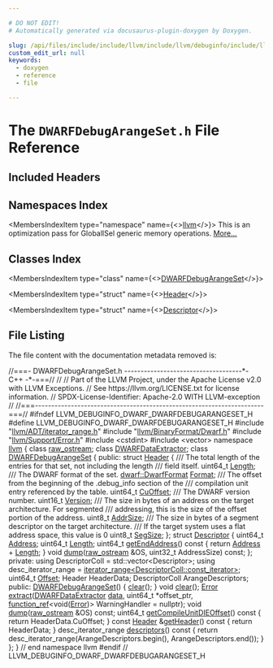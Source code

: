 ```yaml
---

# DO NOT EDIT!
# Automatically generated via docusaurus-plugin-doxygen by Doxygen.

slug: /api/files/include/include/llvm/include/llvm/debuginfo/include/llvm/debuginfo/dwarf/dwarfdebugarangeset-h
custom_edit_url: null
keywords:
  - doxygen
  - reference
  - file

---
```





# The `DWARFDebugArangeSet.h` File Reference

<DoxygenPage pluginConfig={pluginConfig}>



## Included Headers

<IncludesList>
<IncludesListItem
  filePath="llvm/ADT/iterator_range.h"
  permalink="/docs/api/files/include/include/llvm/include/llvm/adt/iterator-range-h"
  isLocal="true" />
<IncludesListItem
  filePath="llvm/BinaryFormat/Dwarf.h"
  permalink="/docs/api/files/include/include/llvm/include/llvm/binaryformat/dwarf-h"
  isLocal="true" />
<IncludesListItem
  filePath="llvm/Support/Error.h"
  permalink="/docs/api/files/include/include/llvm/include/llvm/support/error-h"
  isLocal="true" />
<IncludesListItem
  filePath="cstdint"
  permalink=""
  isLocal="false" />
<IncludesListItem
  filePath="vector"
  permalink=""
  isLocal="false" />
</IncludesList>

## Namespaces Index

<MembersIndex>

<MembersIndexItem
  type="namespace"
  name={<><a href="/docs/api/namespaces/llvm">llvm</a></>}>
This is an optimization pass for GlobalISel generic memory operations. <a href="/docs/api/namespaces/llvm/#details">More...</a>
</MembersIndexItem>

</MembersIndex>

## Classes Index

<MembersIndex>

<MembersIndexItem
  type="class"
  name={<><a href="/docs/api/classes/llvm/dwarfdebugarangeset">DWARFDebugArangeSet</a></>}>
</MembersIndexItem>

<MembersIndexItem
  type="struct"
  name={<><a href="/docs/api/structs/llvm/dwarfdebugarangeset/header">Header</a></>}>
</MembersIndexItem>

<MembersIndexItem
  type="struct"
  name={<><a href="/docs/api/structs/llvm/dwarfdebugarangeset/descriptor">Descriptor</a></>}>
</MembersIndexItem>

</MembersIndex>


## File Listing

The file content with the documentation metadata removed is:

<ProgramListing>

<Link id="l00001" /><CodeLine lineNumber="1"><Highlight kind="comment">//===- DWARFDebugArangeSet.h ------------------------------------&#42;- C++ -&#42;-===//</Highlight><Highlight kind="normal"></Highlight></CodeLine>
<Link id="l00002" /><CodeLine lineNumber="2"><Highlight kind="normal"></Highlight><Highlight kind="comment">//</Highlight><Highlight kind="normal"></Highlight></CodeLine>
<Link id="l00003" /><CodeLine lineNumber="3"><Highlight kind="normal"></Highlight><Highlight kind="comment">// Part of the LLVM Project, under the Apache License v2.0 with LLVM Exceptions.</Highlight><Highlight kind="normal"></Highlight></CodeLine>
<Link id="l00004" /><CodeLine lineNumber="4"><Highlight kind="normal"></Highlight><Highlight kind="comment">// See https://llvm.org/LICENSE.txt for license information.</Highlight><Highlight kind="normal"></Highlight></CodeLine>
<Link id="l00005" /><CodeLine lineNumber="5"><Highlight kind="normal"></Highlight><Highlight kind="comment">// SPDX-License-Identifier: Apache-2.0 WITH LLVM-exception</Highlight><Highlight kind="normal"></Highlight></CodeLine>
<Link id="l00006" /><CodeLine lineNumber="6"><Highlight kind="normal"></Highlight><Highlight kind="comment">//</Highlight><Highlight kind="normal"></Highlight></CodeLine>
<Link id="l00007" /><CodeLine lineNumber="7"><Highlight kind="normal"></Highlight><Highlight kind="comment">//===----------------------------------------------------------------------===//</Highlight><Highlight kind="normal"></Highlight></CodeLine>
<Link id="l00008" /><CodeLine lineNumber="8"><Highlight kind="normal"></Highlight></CodeLine>
<Link id="l00009" /><CodeLine lineNumber="9"><Highlight kind="normal"></Highlight><Highlight kind="preprocessor">#ifndef LLVM&#95;DEBUGINFO&#95;DWARF&#95;DWARFDEBUGARANGESET&#95;H</Highlight><Highlight kind="normal"></Highlight></CodeLine>
<Link id="l00010" /><CodeLine lineNumber="10"><Highlight kind="normal"></Highlight><Highlight kind="preprocessor">#define LLVM&#95;DEBUGINFO&#95;DWARF&#95;DWARFDEBUGARANGESET&#95;H</Highlight><Highlight kind="normal"></Highlight></CodeLine>
<Link id="l00011" /><CodeLine lineNumber="11"><Highlight kind="normal"></Highlight></CodeLine>
<Link id="l00012" /><CodeLine lineNumber="12"><Highlight kind="normal"></Highlight><Highlight kind="preprocessor">#include &quot;<a href="/docs/api/files/include/include/llvm/include/llvm/adt/iterator-range-h">llvm/ADT/iterator&#95;range.h</a>&quot;</Highlight><Highlight kind="normal"></Highlight></CodeLine>
<Link id="l00013" /><CodeLine lineNumber="13"><Highlight kind="normal"></Highlight><Highlight kind="preprocessor">#include &quot;<a href="/docs/api/files/include/include/llvm/include/llvm/binaryformat/dwarf-h">llvm/BinaryFormat/Dwarf.h</a>&quot;</Highlight><Highlight kind="normal"></Highlight></CodeLine>
<Link id="l00014" /><CodeLine lineNumber="14"><Highlight kind="normal"></Highlight><Highlight kind="preprocessor">#include &quot;<a href="/docs/api/files/include/include/llvm/include/llvm/support/error-h">llvm/Support/Error.h</a>&quot;</Highlight><Highlight kind="normal"></Highlight></CodeLine>
<Link id="l00015" /><CodeLine lineNumber="15"><Highlight kind="normal"></Highlight><Highlight kind="preprocessor">#include &lt;cstdint&gt;</Highlight><Highlight kind="normal"></Highlight></CodeLine>
<Link id="l00016" /><CodeLine lineNumber="16"><Highlight kind="normal"></Highlight><Highlight kind="preprocessor">#include &lt;vector&gt;</Highlight><Highlight kind="normal"></Highlight></CodeLine>
<Link id="l00017" /><CodeLine lineNumber="17"><Highlight kind="normal"></Highlight></CodeLine>
<Link id="l00018" /><CodeLine lineNumber="18"><Highlight kind="normal"></Highlight><Highlight kind="keyword">namespace </Highlight><Highlight kind="normal"><a href="/docs/api/namespaces/llvm">llvm</a> &#123;</Highlight></CodeLine>
<Link id="l00019" /><CodeLine lineNumber="19"><Highlight kind="normal"></Highlight></CodeLine>
<Link id="l00020" /><CodeLine lineNumber="20"><Highlight kind="normal"></Highlight><Highlight kind="keyword">class </Highlight><Highlight kind="normal"><a href="/docs/api/classes/llvm/raw-ostream">raw&#95;ostream</a>;</Highlight></CodeLine>
<Link id="l00021" /><CodeLine lineNumber="21"><Highlight kind="normal"></Highlight><Highlight kind="keyword">class </Highlight><Highlight kind="normal"><a href="/docs/api/classes/llvm/dwarfdataextractor">DWARFDataExtractor</a>;</Highlight></CodeLine>
<Link id="l00022" /><CodeLine lineNumber="22"><Highlight kind="normal"></Highlight></CodeLine>
<Link id="l00023" /><CodeLine lineNumber="23" lineLink="/docs/api/classes/llvm/dwarfdebugarangeset"><Highlight kind="normal"></Highlight><Highlight kind="keyword">class </Highlight><Highlight kind="normal"><a href="/docs/api/classes/llvm/dwarfdebugarangeset/#add8bf56f2990bbfe0e50bfef5edea8dc">DWARFDebugArangeSet</a> &#123;</Highlight></CodeLine>
<Link id="l00024" /><CodeLine lineNumber="24"><Highlight kind="normal"></Highlight><Highlight kind="keyword">public</Highlight><Highlight kind="normal">:</Highlight></CodeLine>
<Link id="l00025" /><CodeLine lineNumber="25" lineLink="/docs/api/structs/llvm/dwarfdebugarangeset/header"><Highlight kind="normal">  </Highlight><Highlight kind="keyword">struct </Highlight><Highlight kind="normal"><a href="/docs/api/structs/llvm/dwarfdebugarangeset/header">Header</a> &#123;</Highlight><Highlight kind="comment"></Highlight></CodeLine>
<Link id="l00026" /><CodeLine lineNumber="26"><Highlight kind="comment">    /// The total length of the entries for that set, not including the length</Highlight></CodeLine>
<Link id="l00027" /><CodeLine lineNumber="27"><Highlight kind="comment">    /// field itself.</Highlight><Highlight kind="normal"></Highlight></CodeLine>
<Link id="l00028" /><CodeLine lineNumber="28" lineLink="/docs/api/structs/llvm/dwarfdebugarangeset/header/#a31f64e49c7ecc4dcb3bb82287e5b0b12"><Highlight kind="normal">    uint64&#95;t <a href="/docs/api/structs/llvm/dwarfdebugarangeset/header/#a31f64e49c7ecc4dcb3bb82287e5b0b12">Length</a>;</Highlight><Highlight kind="comment"></Highlight></CodeLine>
<Link id="l00029" /><CodeLine lineNumber="29"><Highlight kind="comment">    /// The DWARF format of the set.</Highlight><Highlight kind="normal"></Highlight></CodeLine>
<Link id="l00030" /><CodeLine lineNumber="30" lineLink="/docs/api/structs/llvm/dwarfdebugarangeset/header/#ae9465e94aa28b19adac1144e0a6d774d"><Highlight kind="normal">    <a href="/docs/api/namespaces/llvm/dwarf/#a79a43a947d26afb3f2a388f2f7a3a8c8">dwarf::DwarfFormat</a> <a href="/docs/api/structs/llvm/dwarfdebugarangeset/header/#ae9465e94aa28b19adac1144e0a6d774d">Format</a>;</Highlight><Highlight kind="comment"></Highlight></CodeLine>
<Link id="l00031" /><CodeLine lineNumber="31"><Highlight kind="comment">    /// The offset from the beginning of the .debug&#95;info section of the</Highlight></CodeLine>
<Link id="l00032" /><CodeLine lineNumber="32"><Highlight kind="comment">    /// compilation unit entry referenced by the table.</Highlight><Highlight kind="normal"></Highlight></CodeLine>
<Link id="l00033" /><CodeLine lineNumber="33" lineLink="/docs/api/structs/llvm/dwarfdebugarangeset/header/#a195b9597d283908270943d7a23d3ce7f"><Highlight kind="normal">    uint64&#95;t <a href="/docs/api/structs/llvm/dwarfdebugarangeset/header/#a195b9597d283908270943d7a23d3ce7f">CuOffset</a>;</Highlight><Highlight kind="comment"></Highlight></CodeLine>
<Link id="l00034" /><CodeLine lineNumber="34"><Highlight kind="comment">    /// The DWARF version number.</Highlight><Highlight kind="normal"></Highlight></CodeLine>
<Link id="l00035" /><CodeLine lineNumber="35" lineLink="/docs/api/structs/llvm/dwarfdebugarangeset/header/#a15d9e25ea68d801923be91111047d34c"><Highlight kind="normal">    uint16&#95;t <a href="/docs/api/structs/llvm/dwarfdebugarangeset/header/#a15d9e25ea68d801923be91111047d34c">Version</a>;</Highlight><Highlight kind="comment"></Highlight></CodeLine>
<Link id="l00036" /><CodeLine lineNumber="36"><Highlight kind="comment">    /// The size in bytes of an address on the target architecture. For segmented</Highlight></CodeLine>
<Link id="l00037" /><CodeLine lineNumber="37"><Highlight kind="comment">    /// addressing, this is the size of the offset portion of the address.</Highlight><Highlight kind="normal"></Highlight></CodeLine>
<Link id="l00038" /><CodeLine lineNumber="38" lineLink="/docs/api/structs/llvm/dwarfdebugarangeset/header/#a23af52a7e1bd7e192e0c9bb1073d114f"><Highlight kind="normal">    uint8&#95;t <a href="/docs/api/structs/llvm/dwarfdebugarangeset/header/#a23af52a7e1bd7e192e0c9bb1073d114f">AddrSize</a>;</Highlight><Highlight kind="comment"></Highlight></CodeLine>
<Link id="l00039" /><CodeLine lineNumber="39"><Highlight kind="comment">    /// The size in bytes of a segment descriptor on the target architecture.</Highlight></CodeLine>
<Link id="l00040" /><CodeLine lineNumber="40"><Highlight kind="comment">    /// If the target system uses a flat address space, this value is 0</Highlight><Highlight kind="normal"></Highlight></CodeLine>
<Link id="l00041" /><CodeLine lineNumber="41" lineLink="/docs/api/structs/llvm/dwarfdebugarangeset/header/#adbb5cfb0b5740d9bd468210382016820"><Highlight kind="normal">    uint8&#95;t <a href="/docs/api/structs/llvm/dwarfdebugarangeset/header/#adbb5cfb0b5740d9bd468210382016820">SegSize</a>;</Highlight></CodeLine>
<Link id="l00042" /><CodeLine lineNumber="42"><Highlight kind="normal">  &#125;;</Highlight></CodeLine>
<Link id="l00043" /><CodeLine lineNumber="43"><Highlight kind="normal"></Highlight></CodeLine>
<Link id="l00044" /><CodeLine lineNumber="44" lineLink="/docs/api/structs/llvm/dwarfdebugarangeset/descriptor"><Highlight kind="normal">  </Highlight><Highlight kind="keyword">struct </Highlight><Highlight kind="normal"><a href="/docs/api/structs/llvm/dwarfdebugarangeset/descriptor">Descriptor</a> &#123;</Highlight></CodeLine>
<Link id="l00045" /><CodeLine lineNumber="45" lineLink="/docs/api/structs/llvm/dwarfdebugarangeset/descriptor/#a66a457d306006079ca0bf79d86e27273"><Highlight kind="normal">    uint64&#95;t <a href="/docs/api/structs/llvm/dwarfdebugarangeset/descriptor/#a66a457d306006079ca0bf79d86e27273">Address</a>;</Highlight></CodeLine>
<Link id="l00046" /><CodeLine lineNumber="46" lineLink="/docs/api/structs/llvm/dwarfdebugarangeset/descriptor/#a53ef81026a16b422c906820b024b160b"><Highlight kind="normal">    uint64&#95;t <a href="/docs/api/structs/llvm/dwarfdebugarangeset/descriptor/#a53ef81026a16b422c906820b024b160b">Length</a>;</Highlight></CodeLine>
<Link id="l00047" /><CodeLine lineNumber="47"><Highlight kind="normal"></Highlight></CodeLine>
<Link id="l00048" /><CodeLine lineNumber="48" lineLink="/docs/api/structs/llvm/dwarfdebugarangeset/descriptor/#a7ad4a07c0d4f121df34014e880ada271"><Highlight kind="normal">    uint64&#95;t <a href="/docs/api/structs/llvm/dwarfdebugarangeset/descriptor/#a7ad4a07c0d4f121df34014e880ada271">getEndAddress</a>()</Highlight><Highlight kind="keyword"> const </Highlight><Highlight kind="normal">&#123; </Highlight><Highlight kind="keywordflow">return</Highlight><Highlight kind="normal"> <a href="/docs/api/structs/llvm/dwarfdebugarangeset/descriptor/#a66a457d306006079ca0bf79d86e27273">Address</a> + <a href="/docs/api/structs/llvm/dwarfdebugarangeset/descriptor/#a53ef81026a16b422c906820b024b160b">Length</a>; &#125;</Highlight></CodeLine>
<Link id="l00049" /><CodeLine lineNumber="49"><Highlight kind="normal">    </Highlight><Highlight kind="keywordtype">void</Highlight><Highlight kind="normal"> <a href="/docs/api/structs/llvm/dwarfdebugarangeset/descriptor/#abb37d4f66fa7518e6518d4f4a0b7b2c4">dump</a>(<a href="/docs/api/classes/llvm/raw-ostream">raw&#95;ostream</a> &amp;OS, uint32&#95;t AddressSize) </Highlight><Highlight kind="keyword">const</Highlight><Highlight kind="normal">;</Highlight></CodeLine>
<Link id="l00050" /><CodeLine lineNumber="50"><Highlight kind="normal">  &#125;;</Highlight></CodeLine>
<Link id="l00051" /><CodeLine lineNumber="51"><Highlight kind="normal"></Highlight></CodeLine>
<Link id="l00052" /><CodeLine lineNumber="52"><Highlight kind="normal"></Highlight><Highlight kind="keyword">private</Highlight><Highlight kind="normal">:</Highlight></CodeLine>
<Link id="l00053" /><CodeLine lineNumber="53"><Highlight kind="normal">  </Highlight><Highlight kind="keyword">using </Highlight><Highlight kind="normal">DescriptorColl = std::vector&lt;Descriptor&gt;;</Highlight></CodeLine>
<Link id="l00054" /><CodeLine lineNumber="54"><Highlight kind="normal">  </Highlight><Highlight kind="keyword">using </Highlight><Highlight kind="normal">desc&#95;iterator&#95;range = <a href="/docs/api/classes/llvm/iterator-range">iterator&#95;range&lt;DescriptorColl::const&#95;iterator&gt;</a>;</Highlight></CodeLine>
<Link id="l00055" /><CodeLine lineNumber="55"><Highlight kind="normal"></Highlight></CodeLine>
<Link id="l00056" /><CodeLine lineNumber="56"><Highlight kind="normal">  uint64&#95;t <a href="/docs/api/namespaces/llvm/#a05f5b9a11bdcc5feba62899f95dcf878a3134224cba2545bc57954d3b072aebb4">Offset</a>;</Highlight></CodeLine>
<Link id="l00057" /><CodeLine lineNumber="57"><Highlight kind="normal">  Header HeaderData;</Highlight></CodeLine>
<Link id="l00058" /><CodeLine lineNumber="58"><Highlight kind="normal">  DescriptorColl ArangeDescriptors;</Highlight></CodeLine>
<Link id="l00059" /><CodeLine lineNumber="59"><Highlight kind="normal"></Highlight></CodeLine>
<Link id="l00060" /><CodeLine lineNumber="60"><Highlight kind="normal"></Highlight><Highlight kind="keyword">public</Highlight><Highlight kind="normal">:</Highlight></CodeLine>
<Link id="l00061" /><CodeLine lineNumber="61" lineLink="/docs/api/classes/llvm/dwarfdebugarangeset/#add8bf56f2990bbfe0e50bfef5edea8dc"><Highlight kind="normal">  <a href="/docs/api/classes/llvm/dwarfdebugarangeset/#add8bf56f2990bbfe0e50bfef5edea8dc">DWARFDebugArangeSet</a>() &#123; <a href="/docs/api/classes/llvm/dwarfdebugarangeset/#a20c21365b128c7f66fe70aa46b9887f4">clear</a>(); &#125;</Highlight></CodeLine>
<Link id="l00062" /><CodeLine lineNumber="62"><Highlight kind="normal"></Highlight></CodeLine>
<Link id="l00063" /><CodeLine lineNumber="63"><Highlight kind="normal">  </Highlight><Highlight kind="keywordtype">void</Highlight><Highlight kind="normal"> <a href="/docs/api/classes/llvm/dwarfdebugarangeset/#a20c21365b128c7f66fe70aa46b9887f4">clear</a>();</Highlight></CodeLine>
<Link id="l00064" /><CodeLine lineNumber="64"><Highlight kind="normal">  <a href="/docs/api/classes/llvm/error">Error</a> <a href="/docs/api/files/lib/lib/transforms/lib/transforms/ipo/loopextractor-cpp/#a84dff14934298a71113ab11312c243f6">extract</a>(<a href="/docs/api/classes/llvm/dwarfdataextractor">DWARFDataExtractor</a> <a href="/docs/api/files/lib/lib/codegen/staticdatasplitter-cpp/#ad2fefd8832b4b1ea3dbb1f621063bbff">data</a>, uint64&#95;t &#42;offset&#95;ptr,</Highlight></CodeLine>
<Link id="l00065" /><CodeLine lineNumber="65"><Highlight kind="normal">                <a href="/docs/api/classes/llvm/function-ref">function&#95;ref</a>&lt;</Highlight><Highlight kind="keywordtype">void</Highlight><Highlight kind="normal">(<a href="/docs/api/classes/llvm/error">Error</a>)&gt; WarningHandler = </Highlight><Highlight kind="keyword">nullptr</Highlight><Highlight kind="normal">);</Highlight></CodeLine>
<Link id="l00066" /><CodeLine lineNumber="66"><Highlight kind="normal">  </Highlight><Highlight kind="keywordtype">void</Highlight><Highlight kind="normal"> <a href="/docs/api/classes/llvm/dwarfdebugarangeset/#a6b102d8acecb56fe2e599dd7724ab78b">dump</a>(<a href="/docs/api/classes/llvm/raw-ostream">raw&#95;ostream</a> &amp;OS) </Highlight><Highlight kind="keyword">const</Highlight><Highlight kind="normal">;</Highlight></CodeLine>
<Link id="l00067" /><CodeLine lineNumber="67"><Highlight kind="normal"></Highlight></CodeLine>
<Link id="l00068" /><CodeLine lineNumber="68" lineLink="/docs/api/classes/llvm/dwarfdebugarangeset/#a073d1fed576c15f6f5e73f1c34ef8528"><Highlight kind="normal">  uint64&#95;t <a href="/docs/api/classes/llvm/dwarfdebugarangeset/#a073d1fed576c15f6f5e73f1c34ef8528">getCompileUnitDIEOffset</a>()</Highlight><Highlight kind="keyword"> const </Highlight><Highlight kind="normal">&#123; </Highlight><Highlight kind="keywordflow">return</Highlight><Highlight kind="normal"> HeaderData.CuOffset; &#125;</Highlight></CodeLine>
<Link id="l00069" /><CodeLine lineNumber="69"><Highlight kind="normal"></Highlight></CodeLine>
<Link id="l00070" /><CodeLine lineNumber="70" lineLink="/docs/api/classes/llvm/dwarfdebugarangeset/#a69c6d9cbc25dd0c2cdedc26bf2e1d017"><Highlight kind="normal">  </Highlight><Highlight kind="keyword">const</Highlight><Highlight kind="normal"> <a href="/docs/api/structs/llvm/dwarfdebugarangeset/header">Header</a> &amp;<a href="/docs/api/classes/llvm/dwarfdebugarangeset/#a69c6d9cbc25dd0c2cdedc26bf2e1d017">getHeader</a>()</Highlight><Highlight kind="keyword"> const </Highlight><Highlight kind="normal">&#123; </Highlight><Highlight kind="keywordflow">return</Highlight><Highlight kind="normal"> HeaderData; &#125;</Highlight></CodeLine>
<Link id="l00071" /><CodeLine lineNumber="71"><Highlight kind="normal"></Highlight></CodeLine>
<Link id="l00072" /><CodeLine lineNumber="72" lineLink="/docs/api/classes/llvm/dwarfdebugarangeset/#aec4b7ec20d2ff30833c38ca49b0b01f8"><Highlight kind="normal">  desc&#95;iterator&#95;range <a href="/docs/api/classes/llvm/dwarfdebugarangeset/#aec4b7ec20d2ff30833c38ca49b0b01f8">descriptors</a>()</Highlight><Highlight kind="keyword"> const </Highlight><Highlight kind="normal">&#123;</Highlight></CodeLine>
<Link id="l00073" /><CodeLine lineNumber="73"><Highlight kind="normal">    </Highlight><Highlight kind="keywordflow">return</Highlight><Highlight kind="normal"> desc&#95;iterator&#95;range(ArangeDescriptors.begin(),</Highlight></CodeLine>
<Link id="l00074" /><CodeLine lineNumber="74"><Highlight kind="normal">                               ArangeDescriptors.end());</Highlight></CodeLine>
<Link id="l00075" /><CodeLine lineNumber="75"><Highlight kind="normal">  &#125;</Highlight></CodeLine>
<Link id="l00076" /><CodeLine lineNumber="76"><Highlight kind="normal">&#125;;</Highlight></CodeLine>
<Link id="l00077" /><CodeLine lineNumber="77"><Highlight kind="normal"></Highlight></CodeLine>
<Link id="l00078" /><CodeLine lineNumber="78"><Highlight kind="normal">&#125; </Highlight><Highlight kind="comment">// end namespace llvm</Highlight><Highlight kind="normal"></Highlight></CodeLine>
<Link id="l00079" /><CodeLine lineNumber="79"><Highlight kind="normal"></Highlight></CodeLine>
<Link id="l00080" /><CodeLine lineNumber="80"><Highlight kind="normal"></Highlight><Highlight kind="preprocessor">#endif </Highlight><Highlight kind="comment">// LLVM&#95;DEBUGINFO&#95;DWARF&#95;DWARFDEBUGARANGESET&#95;H</Highlight><Highlight kind="normal"></Highlight></CodeLine>

</ProgramListing>


</DoxygenPage>
